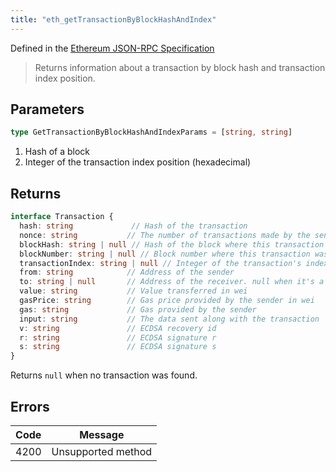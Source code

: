 ```yaml
---
title: "eth_getTransactionByBlockHashAndIndex"
---
```



Defined in the [Ethereum JSON-RPC Specification](https://ethereum.org/en/developers/docs/apis/json-rpc/)

> Returns information about a transaction by block hash and transaction index position.

## Parameters

```ts
type GetTransactionByBlockHashAndIndexParams = [string, string]
```

1. Hash of a block
2. Integer of the transaction index position (hexadecimal)

## Returns

```ts
interface Transaction {
  hash: string             // Hash of the transaction
  nonce: string           // The number of transactions made by the sender prior to this one
  blockHash: string | null // Hash of the block where this transaction was in. null if pending
  blockNumber: string | null // Block number where this transaction was in. null if pending
  transactionIndex: string | null // Integer of the transaction's index position in the block. null if pending
  from: string            // Address of the sender
  to: string | null       // Address of the receiver. null when it's a contract creation transaction
  value: string           // Value transferred in wei
  gasPrice: string        // Gas price provided by the sender in wei
  gas: string             // Gas provided by the sender
  input: string           // The data sent along with the transaction
  v: string               // ECDSA recovery id
  r: string               // ECDSA signature r
  s: string               // ECDSA signature s
}
```

Returns `null` when no transaction was found.

## Errors

| Code | Message            |
| ---- | ------------------ |
| 4200 | Unsupported method |

```

```

